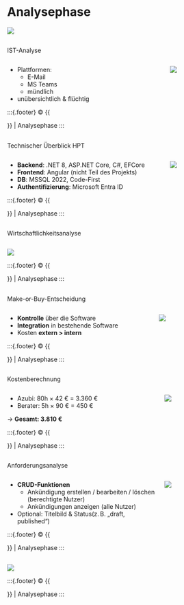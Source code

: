 # Analysephase {.center}
:::{.center}
![](./images/title-svgs/analyse.svg)
:::

## {auto-animate=true}
:::{.subheader}
IST-Analyse
:::

:::: {.columns}
:::{.column width="50%"}
- Plattformen: 
  - E-Mail 
  - MS Teams
  - mündlich
- unübersichtlich & flüchtig
:::

:::{.column .r-stretch .center}
![](./images/title-svgs/analyse.svg)
:::
::::

:::{.footer}
© {{<meta name>}} | Analysephase
:::

##
:::{.subheader}
Technischer Überblick HPT
:::

:::: {.columns}
:::{.column width="50%"}
- **Backend**: .NET 8, ASP.NET Core, C#, EFCore
- **Frontend**: Angular (nicht Teil des Projekts)
- **DB**: MSSQL 2022, Code-First
- **Authentifizierung**: Microsoft Entra ID
:::

:::{.column .r-stretch .center}
![](./images/title-svgs/analyse.svg)
:::
::::

:::{.footer}
© {{<meta name>}} | Analysephase
:::

## {auto-animate=true}
:::{.subheader}
Wirtschaftlichkeitsanalyse
:::

:::{.column .r-stretch .center}
![](./images/title-svgs/finance.svg)
:::

:::{.footer}
© {{<meta name>}} | Analysephase
:::

## {auto-animate=true}
:::{.subheader}
Make-or-Buy-Entscheidung
:::

:::: {.columns}
:::{.column width="40%"}
- **Kontrolle** über die Software
- **Integration** in bestehende Software
- Kosten **extern > intern**
:::

:::{.column .r-stretch .center}
![](./images/title-svgs/finance.svg)
:::
::::

:::{.footer}
© {{<meta name>}} | Analysephase
:::

##
:::{.subheader}
Kostenberechnung
:::

:::: {.columns}
:::{.column width="45%"}
- Azubi: 80h × 42 € = 3.360 €
- Berater: 5h × 90 € = 450 €

:::{.center}
&rarr; **Gesamt: 3.810 €**
:::
:::

:::{.column .r-stretch .center}
![](./images/title-svgs/undraw_calculator_21hp.svg)
:::
::::

:::{.footer}
© {{<meta name>}} | Analysephase
:::

## {auto-animate=true}
:::{.subheader}
Anforderungsanalyse
:::

:::: {.columns}
:::{.column width="45%"}
- **CRUD-Funktionen**
  - Ankündigung erstellen / bearbeiten / löschen (berechtigte Nutzer)
  - Ankündigungen anzeigen (alle Nutzer)
- Optional: Titelbild & Status(z. B. „draft, published“)

:::

:::{.column .r-stretch .center}
![](./images/diagramme/usecase_puml.svg)
:::
::::

:::{.footer}
© {{<meta name>}} | Analysephase
:::

## {auto-animate=true .center}

:::{.r-stretch}
![](./images/diagramme/usecase_puml.svg)
:::

:::{.footer}
© {{<meta name>}} | Analysephase
:::